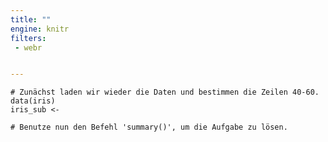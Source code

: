 ```yaml
---
title: ""
engine: knitr
filters:
 - webr


---
```




```webr-r
# Zunächst laden wir wieder die Daten und bestimmen die Zeilen 40-60.
data(iris) 
iris_sub <- 

# Benutze nun den Befehl 'summary()', um die Aufgabe zu lösen.


```



